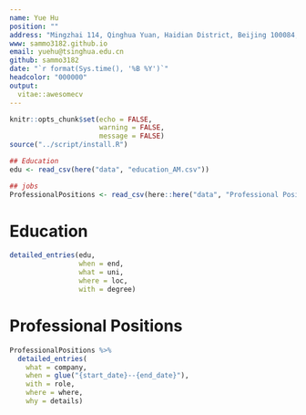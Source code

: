 ```yaml
---
name: Yue Hu
position: ""
address: "Mingzhai 114, Qinghua Yuan, Haidian District, Beijing 100084, China"
www: sammo3182.github.io
email: yuehu@tsinghua.edu.cn
github: sammo3182
date: "`r format(Sys.time(), '%B %Y')`"
headcolor: "000000"
output: 
  vitae::awesomecv
---
```


```r
knitr::opts_chunk$set(echo = FALSE, 
                      warning = FALSE,
                      message = FALSE)
source("../script/install.R")
```

```r
## Education
edu <- read_csv(here("data", "education_AM.csv"))

## jobs
ProfessionalPositions <- read_csv(here::here("data", "Professional Positions_AM.csv"))

```

# Education
```r
detailed_entries(edu, 
                 when = end,
                 what = uni,
                 where = loc,
                 with = degree)

```

# Professional Positions
```r
ProfessionalPositions %>% 
  detailed_entries(
    what = company,
    when = glue("{start_date}--{end_date}"),
    with = role,
    where = where,
    why = details)
```











